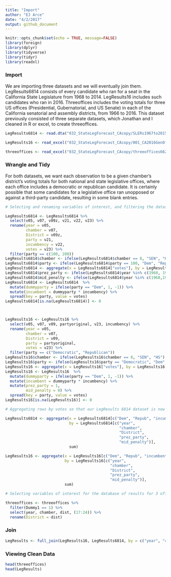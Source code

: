 ```yaml
---
title: "Import"
author: "EJ Arce"
date: "4/2/2017"
output: github_document
---
```


```r
knitr::opts_chunk$set(echo = TRUE, message=FALSE)
library(foreign)
library(dplyr)
library(tidyverse)
library(tidyr)
library(readxl)
```

### Import

We are importing three datasets and we will eventually join them. LegResults6814 consists of every candidate who ran for a seat in the California State Legislature from 1968 to 2014. LegResults16 includes such candidates who ran in 2016. Threeoffices includes the voting totals for three US offices (Presidential, Gubernatorial, and US Senate) in each of the California senatorial and assembly districts, from 1966 to 2016. This dataset previously consisted of three separate datasets, which Jonathan and I cleaned in R or excel, to create threeoffices.

```r
LegResults6814 <- read.dta("032_StateLegForecast_CAcopy/SLERs1967to2015_20160912b_CA.dta")

LegResults16 <- read_excel("032_StateLegForecast_CAcopy/001_CA2016GenOfficecopy.xls")

threeoffices <- read_excel("032_StateLegForecast_CAcopy/threeoffices662016copy.xlsx")
```

### Wrangle and Tidy

For both datasets, we want each observation to be a given chamber's district's voting totals for both national and state legislative offices, where each office includes a democratic or republican candidate. It is certainly possible that some candidates for a legislative office ran unopposed or against a third-party candidate, resulting in some blank entries.

```r

# Selecting and renaming variables of interest, and filtering the dataset to only include democratic and republican candidates.

LegResults6814 <- LegResults6814 %>%
  select(v05, v07, v09z, v21, v22, v23) %>%
  rename(year = v05,
         chamber = v07,
         District = v09z,
         party = v21,
         incumbency = v22,
         votes = v23) %>%
  filter(party == c(100, 200))
LegResults6814$chamber <- ifelse(LegResults6814$chamber == 8, "SEN", "HS")
LegResults6814$party <- ifelse(LegResults6814$party == 100, "Dem", "Repub")
LegResults6814 <- aggregate(x = LegResults6814["votes"], by = LegResults6814[c("year", "chamber", "District", "party", "incumbency")], sum)
LegResults6814$prez_party <- ifelse(LegResults6814$year %in% c(1968, 1978,1980,1994,1996,1998,2000,2010,2012,2014,2016), 1, -1)
LegResults6814$mid_penalty <- ifelse(LegResults6814$year %in% c(1968,1972,1976,1980,1984,1988,1992,1996,2000,2004,2008,2012), 0, ifelse(LegResults6814$year %in% c(1970,1974,1982,1986,1990,2002,2006), -1, 1))
LegResults6814 <- LegResults6814  %>%
  mutate(dummyparty = ifelse(party == "Dem", 1, -1)) %>%
  mutate(incumbent = dummyparty * incumbency) %>%
  spread(key = party, value = votes)
LegResults6814[is.na(LegResults6814)] <- 0



LegResults16 <- LegResults16 %>%
  select(v05, v07, v09, partyoriginal, v23, incumbency) %>%
  rename(year = v05,
         chamber = v07,
         District = v09,
         party = partyoriginal,
         votes = v23) %>%
  filter(party == c("Democratic", "Republican"))
LegResults16$chamber <- ifelse(LegResults16$chamber == 8, "SEN", "HS")
LegResults16$party <- ifelse(LegResults16$party == "Democratic", "Dem", "Repub")
LegResults16 <- aggregate(x = LegResults16["votes"], by = LegResults16[c("year", "chamber", "District", "party", "incumbency")], sum)
LegResults16 <- LegResults16  %>%
  mutate(dummyparty = ifelse(party == "Dem", 1, -1)) %>%
  mutate(incumbent = dummyparty * incumbency) %>%
  mutate(prez_party = 1,
         mid_penalty = 0) %>%
  spread(key = party, value = votes)
LegResults16[is.na(LegResults16)] <- 0
```

```r

# Aggregating rows by votes so that our LegResults 6814 dataset is now a district's legislative election

LegResults6814 <- aggregate(x = LegResults6814[c("Dem", "Repub", "incumbent")],
                            by = LegResults6814[c("year",
                                                  "chamber",
                                                  "District",
                                                  "prez_party",
                                                  "mid_penalty")],
                            sum)

LegResults16 <- aggregate(x = LegResults16[c("Dem", "Repub", "incumbent")],
                          by = LegResults16[c("year",
                                              "chamber",
                                              "District",
                                              "prez_party",
                                              "mid_penalty")],
                          sum)

# Selecting variables of interest for the database of results for 3 offices, removing unneccessary rows, and renaming the district column.

threeoffices <- threeoffices %>%
  filter(Dummy1 == 1) %>%
  select(year, chamber, dist, (17:24)) %>%
  rename(District = dist)
```

### Join

```r
LegResults <- full_join(LegResults16, LegResults6814, by = c("year", "chamber", "District", "prez_party", "mid_penalty", "Dem", "Repub", "incumbent"))
```

### Viewing Clean Data

```r
head(threeoffices)
head(LegResults)
```

